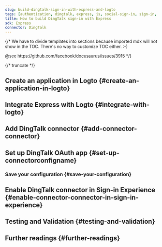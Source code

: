 ```yaml
---
slug: build-dingtalk-sign-in-with-express-and-logto
tags: [authentication, dingtalk, express, js, social-sign-in, sign-in, login]
title: How to build DingTalk sign-in with Express
sdk: Express
connector: DingTalk
---
```


{/*
  We have to divide templates into sections because imported mdx will not show in the TOC.
  There's no way to customize TOC either. :-)

  @see https://github.com/facebook/docusaurus/issues/3915
*/}




{/* truncate */}

<Intro connector={connector} sdk="Express" link="https://expressjs.com" />

## Create an application in Logto \{#create-an-application-in-logto}

<CreateApplication type="Traditional web" framework="Express" />

## Integrate Express with Logto \{#integrate-with-logto}

<FrameworkGuide />

## Add DingTalk connector \{#add-connector-connector}

<AddSocialConnector connector={connector} framework="Express" />

## Set up DingTalk OAuth app \{#set-up-connectorconfigname}

<ConnectorGuide />

### Save your configuration \{#save-your-configuration}

<SaveYourConfiguration connector={connector} />

## Enable DingTalk connector in Sign-in Experience \{#enable-connector-connector-in-sign-in-experience}

<EnableSocialConnector connector={connector} />

## Testing and Validation \{#testing-and-validation}

<TestingAndValidation connector={connector} sdk="Express" />

## Further readings \{#further-readings}

<FurtherReadings />
